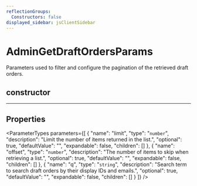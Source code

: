 ```yaml
---
reflectionGroups:
  Constructors: false
displayed_sidebar: jsClientSidebar
---
```



# AdminGetDraftOrdersParams

Parameters used to filter and configure the pagination of the retrieved draft orders.

## constructor

___

## Properties

<ParameterTypes parameters={[
  {
    "name": "limit",
    "type": "`number`",
    "description": "Limit the number of items returned in the list.",
    "optional": true,
    "defaultValue": "",
    "expandable": false,
    "children": []
  },
  {
    "name": "offset",
    "type": "`number`",
    "description": "The number of items to skip when retrieving a list.",
    "optional": true,
    "defaultValue": "",
    "expandable": false,
    "children": []
  },
  {
    "name": "q",
    "type": "`string`",
    "description": "Search term to search draft orders by their display IDs and emails.",
    "optional": true,
    "defaultValue": "",
    "expandable": false,
    "children": []
  }
]} />
